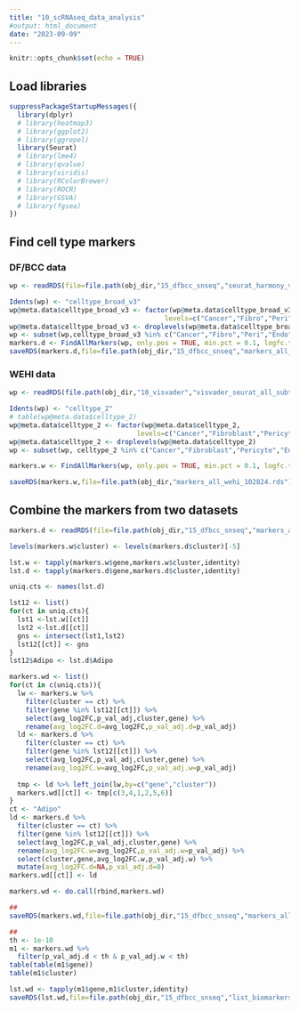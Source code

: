 ```yaml
---
title: "10_scRNAseq_data_analysis"
#output: html_document
date: "2023-09-09"
---
```


```r
knitr::opts_chunk$set(echo = TRUE)
```
## Load libraries
```r
suppressPackageStartupMessages({
  library(dplyr)
  # library(heatmap3)
  # library(ggplot2)
  # library(ggrepel)
  library(Seurat)
  # library(lme4)
  # library(qvalue)
  # library(viridis)
  # library(RColorBrewer)
  # library(ROCR)
  # library(GSVA)
  # library(fgsea)
})
```

## Find cell type markers 

### DF/BCC data
```r
wp <- readRDS(file=file.path(obj_dir,"15_dfbcc_snseq","seurat_harmony_v2.rds"))

Idents(wp) <- "celltype_broad_v3"
wp@meta.data$celltype_broad_v3 <- factor(wp@meta.data$celltype_broad_v3,
                                       levels=c("Cancer","Fibro","Peri","Endo","Adipo","Mac","DC","Mast","T","NK","B","Plasma"))
wp@meta.data$celltype_broad_v3 <- droplevels(wp@meta.data$celltype_broad_v3)
wp <- subset(wp,celltype_broad_v3 %in% c("Cancer","Fibro","Peri","Endo","Adipo","Mac","DC","Mast","T","NK","B","Plasma"))
markers.d <- FindAllMarkers(wp, only.pos = TRUE, min.pct = 0.1, logfc.threshold = 0.5)
saveRDS(markers.d,file=file.path(obj_dir,"15_dfbcc_snseq","markers_all_dfci_102824.rds"))
```

### WEHI data
```r
wp <- readRDS(file.path(obj_dir,"10_visvader","visvader_seurat_all_subtypes_v3.rds"))

Idents(wp) <- "celltype_2"
# table(wp@meta.data$celltype_2)
wp@meta.data$celltype_2 <- factor(wp@meta.data$celltype_2,
                                levels=c("Cancer","Fibroblast","Pericyte","Endothelial","Mono_Mac","Dendritic","Mast","T","NK","B","Plasma"))
wp@meta.data$celltype_2 <- droplevels(wp@meta.data$celltype_2)
wp <- subset(wp, celltype_2 %in% c("Cancer","Fibroblast","Pericyte","Endothelial","Mono_Mac","Dendritic","Mast","T","NK","B","Plasma"))

markers.w <- FindAllMarkers(wp, only.pos = TRUE, min.pct = 0.1, logfc.threshold = 0.5)

saveRDS(markers.w,file=file.path(obj_dir,"markers_all_wehi_102824.rds"))
```

## Combine the markers from two datasets
```r
markers.d <- readRDS(file=file.path(obj_dir,"15_dfbcc_snseq","markers_all_dfci_102824.rds"))

levels(markers.w$cluster) <- levels(markers.d$cluster)[-5]

lst.w <- tapply(markers.w$gene,markers.w$cluster,identity)
lst.d <- tapply(markers.d$gene,markers.d$cluster,identity)

uniq.cts <- names(lst.d)

lst12 <- list()
for(ct in uniq.cts){
  lst1 <-lst.w[[ct]]
  lst2 <-lst.d[[ct]]
  gns <- intersect(lst1,lst2)
  lst12[[ct]] <- gns
}
lst12$Adipo <- lst.d$Adipo

markers.wd <- list()
for(ct in c(uniq.cts)){
  lw <- markers.w %>% 
    filter(cluster == ct) %>%
    filter(gene %in% lst12[[ct]]) %>%
    select(avg_log2FC,p_val_adj,cluster,gene) %>%
    rename(avg_log2FC.d=avg_log2FC,p_val_adj.d=p_val_adj)
  ld <- markers.d %>% 
    filter(cluster == ct) %>%
    filter(gene %in% lst12[[ct]]) %>%
    select(avg_log2FC,p_val_adj,cluster,gene) %>%
    rename(avg_log2FC.w=avg_log2FC,p_val_adj.w=p_val_adj)
  
  tmp <- ld %>% left_join(lw,by=c("gene","cluster"))
  markers.wd[[ct]] <- tmp[c(3,4,1,2,5,6)]
}
ct <- "Adipo"
ld <- markers.d %>% 
  filter(cluster == ct) %>%
  filter(gene %in% lst12[[ct]]) %>%
  select(avg_log2FC,p_val_adj,cluster,gene) %>%
  rename(avg_log2FC.w=avg_log2FC,p_val_adj.w=p_val_adj) %>%
  select(cluster,gene,avg_log2FC.w,p_val_adj.w) %>%
  mutate(avg_log2FC.d=NA,p_val_adj.d=0)
markers.wd[[ct]] <- ld

markers.wd <- do.call(rbind,markers.wd)

##
saveRDS(markers.wd,file=file.path(obj_dir,"15_dfbcc_snseq","markers_all_wehi_dfci_102824.rds"))

##
th <- 1e-10
m1 <- markers.wd %>%
  filter(p_val_adj.d < th & p_val_adj.w < th)
table(table(m1$gene))
table(m1$cluster)

lst.wd <- tapply(m1$gene,m1$cluster,identity)
saveRDS(lst.wd,file=file.path(obj_dir,"15_dfbcc_snseq","list_biomarkers_102824.rds"))
```


